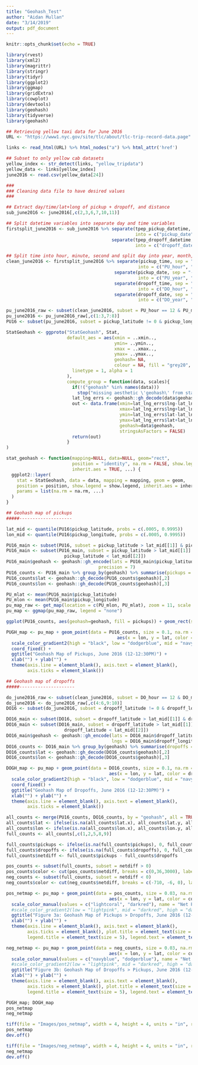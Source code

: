 ```yaml
---
title: "Geohash_Test"
author: "Aidan Mullan"
date: "3/14/2019"
output: pdf_document
---
```


```r
knitr::opts_chunk$set(echo = TRUE)
```

```r
library(rvest)
library(xml2)
library(magrittr)
library(stringr)
library(tidyr)
library(ggplot2)
library(ggmap)
library(gridExtra)
library(cowplot)
library(devtools)
library(geohash)
library(tidyverse)
library(geohash)

## Retrieving yellow taxi data for June 2016
URL <- "https://www1.nyc.gov/site/tlc/about/tlc-trip-record-data.page"

links <- read_html(URL) %>% html_nodes("a") %>% html_attr('href')

## Subset to only yellow cab datasets
yellow_index <- str_detect(links, "yellow_tripdata")
yellow_data <- links[yellow_index]
june2016 <- read.csv(yellow_data[24])
```

```r
###
### Cleaning data file to have desired values
###

## Extract day/time/lat+long of pickup + dropoff, and distance
sub_june2016 <- june2016[,c(2,3,6,7,10,11)]

## Split datetime variables into separate day and time variables
firstsplit_june2016 <- sub_june2016 %>% separate(tpep_pickup_datetime, sep = " ", n = 2,
                                                 into = c("pickup_date", "pickup_time")) %>%
                                        separate(tpep_dropoff_datetime, sep = " ", n = 2,
                                                 into = c("dropoff_date", "dropoff_time"))

## Split time into hour, minute, second and split day into year, month, and day
clean_june2016 <- firstsplit_june2016 %>% separate(pickup_time, sep = ":", n = 3,
                                                  into = c("PU_hour", "PU_minute", "PU_second")) %>%
                                         separate(pickup_date, sep = "-", n = 3,
                                                  into = c("PU_year", "PU_month", "PU_day")) %>%
                                         separate(dropoff_time, sep = ":", n = 3,
                                                  into = c("DO_hour", "DO_minute", "DO_second")) %>%
                                         separate(dropoff_date, sep = "-", n = 3,
                                                  into = c("DO_year", "DO_month", "DO_day"))

pu_june2016_raw <- subset(clean_june2016, subset = PU_hour == 12 & PU_minute <= 30)[,c(3:5,9:11,13:16)]
pu_june2016 <- pu_june2016_raw[,c(1:3,7:8)]
PU16 <- subset(pu_june2016, subset = pickup_latitude != 0 & pickup_longitude != 0)
```

```r
StatGeohash <- ggproto("StatGeohash", Stat,
                       default_aes = aes(xmin = ..xmin..,
                                         ymin= ..ymin..,
                                         xmax = ..xmax..,
                                         ymax= ..ymax..,
                                         geohash= NA,
                                         colour = NA, fill = "grey20", size = 0.5,
                         linetype = 1, alpha = 1
                       ),
                       compute_group = function(data, scales){
                         if(!("geohash" %in% names(data)))
                           stop("missing aesthetic \'geohash\' from stat_geohash")
                         lat_lng_errs <- geohash::gh_decode(data$geohash)  
                         out <- data.frame(xmin=lat_lng_errs$lng-lat_lng_errs$lng_error,
                                           xmax=lat_lng_errs$lng+lat_lng_errs$lng_error,
                                           ymin=lat_lng_errs$lat-lat_lng_errs$lat_error,
                                           ymax=lat_lng_errs$lat+lat_lng_errs$lat_error, 
                                           geohash=data$geohash,
                                           stringsAsFactors = FALSE)
                         return(out)
                       }
)

stat_geohash <- function(mapping=NULL, data=NULL, geom="rect",
                         position = "identity", na.rm = FALSE, show.legend = NA, 
                         inherit.aes = TRUE, ...) {
  ggplot2::layer(
    stat = StatGeohash, data = data, mapping = mapping, geom = geom, 
    position = position, show.legend = show.legend, inherit.aes = inherit.aes,
    params = list(na.rm = na.rm, ...)
  )
}
```

```r
## Geohash map of pickups
#####--------------------

lat_mid <- quantile(PU16$pickup_latitude, probs = c(.0005, 0.9995))
lon_mid <- quantile(PU16$pickup_longitude, probs = c(.0005, 0.9995))

PU16_main <- subset(PU16, subset = pickup_latitude > lat_mid[[1]] & pickup_latitude < lat_mid[[2]])
PU16_main <- subset(PU16_main, subset = pickup_latitude > lat_mid[[1]] &
                      pickup_latitude < lat_mid[[2]])
PU16_main$geohash <- geohash::gh_encode(lats = PU16_main$pickup_latitude, lngs = PU16_main$pickup_longitude,
                                   precision = 7)
PU16_counts <- PU16_main %>% group_by(geohash) %>% summarise(pickups = n())
PU16_counts$lat <- geohash::gh_decode(PU16_counts$geohash)[,2]
PU16_counts$lon <- geohash::gh_decode(PU16_counts$geohash)[,3]

PU_mlat <- mean(PU16_main$pickup_latitude)
PU_mlon <- mean(PU16_main$pickup_longitude)
pu_map_raw <- get_map(location = c(PU_mlon, PU_mlat), zoom = 11, scale = 2)
pu_map <- ggmap(pu_map_raw, legend = "none")

ggplot(PU16_counts, aes(geohash=geohash, fill = pickups)) + geom_rect(stat="geohash") + coord_quickmap() + scale_fill_gradient(low = "dodgerblue", high = "navyblue") + xlim(-74.2,-73.7)

PUGH_map <- pu_map + geom_point(data = PU16_counts, size = 0.1, na.rm = TRUE, shape = 0,
                                          aes(x = lon, y = lat, color = pickups)) + 
  scale_color_gradient2(high = "black", low = "dodgerblue", mid = "navyblue", midpoint = 1250) +
  coord_fixed() +
  ggtitle("Geohash Map of Pickups, June 2016 (12-12:30PM)") +
  xlab("") + ylab("") +
  theme(axis.line = element_blank(), axis.text = element_blank(),
        axis.ticks = element_blank())
```

```r
## Geohash map of dropoffs
#####---------------------

do_june2016_raw <- subset(clean_june2016, subset = DO_hour == 12 & DO_minute <= 30)[,c(3:5,9:11,13:16)]
do_june2016 <- do_june2016_raw[,c(4:6,9:10)]
DO16 <- subset(do_june2016, subset = dropoff_latitude != 0 & dropoff_longitude != 0)

DO16_main <- subset(DO16, subset = dropoff_latitude > lat_mid[[1]] & dropoff_latitude < lat_mid[[2]])
DO16_main <- subset(DO16_main, subset = dropoff_latitude > lat_mid[[1]] &
                      dropoff_latitude < lat_mid[[2]])
DO16_main$geohash <- geohash::gh_encode(lats = DO16_main$dropoff_latitude,
                                        lngs = DO16_main$dropoff_longitude, precision = 7)
DO16_counts <- DO16_main %>% group_by(geohash) %>% summarise(dropoffs = n())
DO16_counts$lat <- geohash::gh_decode(DO16_counts$geohash)[,2]
DO16_counts$lon <- geohash::gh_decode(DO16_counts$geohash)[,3]

DOGH_map <- pu_map + geom_point(data = DO16_counts, size = 0.1, na.rm = TRUE, shape = 0,
                                       aes(x = lon, y = lat, color = dropoffs)) + 
  scale_color_gradient2(high = "black", low = "dodgerblue", mid = "navyblue", midpoint = 1250) +
  coord_fixed() + 
  ggtitle("Geohash Map of Dropoffs, June 2016 (12-12:30PM)") +
  xlab("") + ylab("") +
  theme(axis.line = element_blank(), axis.text = element_blank(),
        axis.ticks = element_blank())

all_counts <- merge(PU16_counts, DO16_counts, by = "geohash", all = TRUE)
all_counts$lat <- ifelse(is.na(all_counts$lat.x), all_counts$lat.y, all_counts$lat.x)
all_counts$lon <- ifelse(is.na(all_counts$lon.x), all_counts$lon.y, all_counts$lon.x)
full_counts <- all_counts[,c(1,2,5,8,9)]

full_counts$pickups <- ifelse(is.na(full_counts$pickups), 0, full_counts$pickups)
full_counts$dropoffs <- ifelse(is.na(full_counts$dropoffs), 0, full_counts$dropoffs)
full_counts$netdiff <- full_counts$pickups - full_counts$dropoffs

pos_counts <- subset(full_counts, subset = netdiff > 0)
pos_counts$color <- cut(pos_counts$netdiff, breaks = c(0,36,3000), labels = c("(1,36]", "(36,2505]"))
neg_counts <- subset(full_counts, subset = netdiff < 0)
neg_counts$color <- cut(neg_counts$netdiff, breaks = c(-710, -6, 0), labels = c("[-709,-5)", "[-5, 0)"))

pos_netmap <- pu_map + geom_point(data = pos_counts, size = 0.03, na.rm = TRUE, shape = 0,
                                       aes(x = lon, y = lat, color = color)) + 
  scale_color_manual(values = c("lightcoral", "darkred"), name = "Net Pickups") +
  #scale_color_gradient2(low = "lightpink", mid = "darkred", high = "darkred", midpoint = 10) +
  ggtitle("Figure 3a: Geohash Map of Pickups > Dropoffs, June 2016 (12-12:30PM)") +
  xlab("") + ylab("") +
  theme(axis.line = element_blank(), axis.text = element_blank(),
        axis.ticks = element_blank(), plot.title = element_text(size = 5),
        legend.title = element_text(size = 5), legend.text = element_text(size = 4))

neg_netmap <- pu_map + geom_point(data = neg_counts, size = 0.03, na.rm = TRUE, shape = 0,
                                       aes(x = lon, y = lat, color = color)) + 
  scale_color_manual(values = c("navyblue", "dodgerblue"), name = "Net Pickups") +
  #scale_color_gradient2(low = "lightpink", mid = "darkred", high = "darkred", midpoint = 10) +
  ggtitle("Figure 3b: Geohash Map of Dropoffs > Pickups, June 2016 (12-12:30PM)") +
  xlab("") + ylab("") +
  theme(axis.line = element_blank(), axis.text = element_blank(),
        axis.ticks = element_blank(), plot.title = element_text(size = 5),
        legend.title = element_text(size = 5), legend.text = element_text(size = 4))

```

```r
PUGH_map; DOGH_map
pos_netmap
neg_netmap
```

```r
tiff(file = "Images/pos_netmap", width = 4, height = 4, units = "in", res = 300, pointsize = 6)
pos_netmap
dev.off()

tiff(file = "Images/neg_netmap", width = 4, height = 4, units = "in", res = 300, pointsize = 6)
neg_netmap
dev.off()
```




